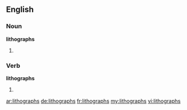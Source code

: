==English==

===Noun===
'''lithographs'''

# {{plural of|lithograph}}

===Verb===
'''lithographs'''

# {{third-person singular of|lithograph}}

[[ar:lithographs]]
[[de:lithographs]]
[[fr:lithographs]]
[[my:lithographs]]
[[vi:lithographs]]